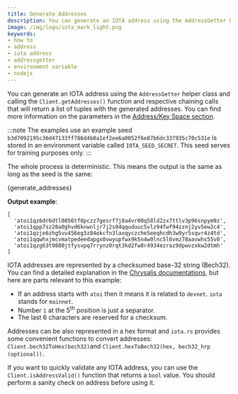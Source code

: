 ```yaml
---
title: Generate Addresses
description: You can generate an IOTA address using the AddressGetter helper class and calling the Client.getAddresses() function and respective chaining calls that will return a list of tuples with the generated addresses.
image: /img/logo/iota_mark_light.png
keywords:
- how to
- address
- iota address
- addressgetter
- environment variable
- nodejs
---
```


You can generate an IOTA address using the `AddressGetter` helper class and calling the `Client.getAddresses()` function
and respective chaining calls that will return a list of tuples with the generated addresses. You can find more information
on the parameters in the [Address/Key Space section](../../../key_concepts/address_key_space.md).

:::note
The examples use an example seed `b3d7092195c36d47133ff786d4b0a1ef2ee6a0052f6e87b6dc337935c70c531e` is
stored in an environment variable called `IOTA_SEED_SECRET`. This seed serves for training purposes only.
:::

The whole process is deterministic. This means the output is the same as long as the seed is the same:

<CodeBlock className="language-javascript">
  {generate_addresses}
</CodeBlock>

**Output example**:

```string
[
  'atoi1qz6dr6dtl0856tf0pczz7gesrf7j8a4vr00q58ld2zx7ttlv3p96snpym9z',
  'atoi1qpp7sz28a0ghvd6knwnljr7j2s04qquduuc5vlz94fwf94zznj2yv5ew2c4',
  'atoi1qzje6zhg5vu456eg3z84ekcfn3laxqyczche5eeqhcdh3w9yr5sqvr4z4td',
  'atoi1qqwhxjmcvmatpedeedapgx0vwyupfwx9k5n4w0lnc5l6vmz78aavwhs55v0',
  'atoi1qzg63t9880jtfysvpq7rrynz0rqt3kd2fw8r4934ezraz9dpwvzxkw2dtmh'
]
```

IOTA addresses are represented by a checksumed base-32 string (Bech32). You can find a detailed explanation in the
[Chrysalis documentations](https://wiki.iota.org/chrysalis-docs/guides/developer/#iota-15-address-anatom), but here are
parts relevant to this example:

* If an address starts with `atoi` then it means it is related to `devnet`. `iota` stands for `mainnet`.
* Number `1` at the 5<sup>th</sup> position is just a separator.
* The last 6 characters are reserved for a checksum.

Addresses can be also represented in a hex format and `iota.rs` provides some convenient functions to convert addresses:
`Client.bech32ToHex(bech32)`and
`Client.hexToBech32(hex, bech32_hrp (optional))`.

If you want to quickly validate any IOTA address, you can use the
`Client.isAddressValid()` function that returns a `bool` value. You should
perform a sanity check on address before using it.

